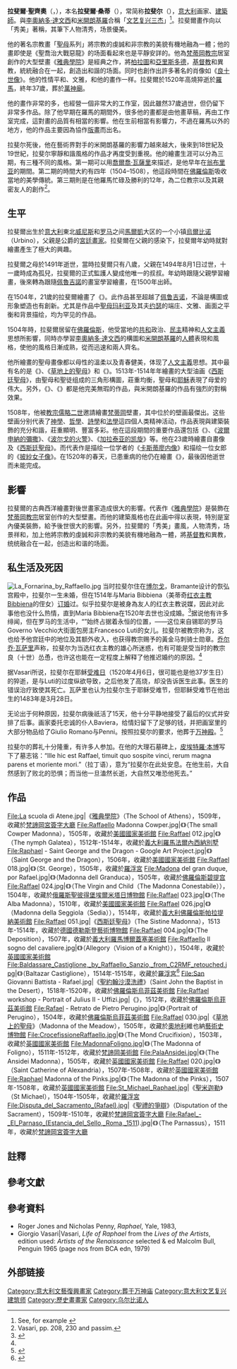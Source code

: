 {{refimprove|time=2013-06-03T23:06:20+00:00}}
{{Otheruses}}
{{NoteTA
|G1=Popes
}}
{{Infobox artist
|name          = 拉斐爾·聖齊奧
|image         = File:Raffaello Sanzio.jpg
|image_size    = 210px
|birth_date    = 1483年3月28日
|birth_name    = Raffaello Santi
|birth_place   = [[烏爾比諾公國|烏爾比諾公國]][[烏爾比諾|烏爾比諾]]
|death_date    = {{death date and age|1520|4|6|1483|3|28}}
|death_place   = {{flag|Papal States}}[[羅馬|羅馬]]
|nationality   = [[烏爾比諾公國|烏爾比諾公國]]
|field         = [[繪畫|繪畫]]
|notable_works = 《[[雅典學院_(畫作)|雅典學院]]》
}}
'''拉斐爾·聖齊奧'''（{{lang-it|Raffaello Sanzio da Urbino}}，{{bd|1483年|4月6日|1520年|4月6日<ref>Jones and Penny, {{pp.|1}} and 246.</ref>|Raphael}}），本名'''拉斐爾·桑蒂'''（{{lang|it|Raffaello Santi}}），常简称'''拉斐尔'''（{{lang-la|Raphael}}），[[意大利|意大利]]画家、[[建築師|建築師]]。與[[李奧納多·達文西|李奧納多·達文西]]和[[米開朗基羅|米開朗基羅]]合稱「[[文艺复兴三杰|文艺复兴三杰]]」<ref>See, for example {{cite book |first1=Hugh |last1=Honour |first2=John |last2=Fleming |title=A World History of Art |year=1982 |publisher=Macmillan Reference Books |location=London |isbn=9780333235836 |oclc=8828368 |page=357}}</ref>。拉斐爾畫作向以「秀美」著稱，其筆下人物清秀，场景優美。

他的著名宗教畫「[[聖母_(基督教)|聖母]]系列」將宗教的虔誠和非宗教的美貌有機地融為一體；他的畫即使是《聖喬治大戰惡龍》的场面看起來也是平靜安詳的。他為[[梵蒂岡|梵蒂岡]][[教宗|教宗]]居室創作的大型壁畫《[[雅典學院_(畫作)|雅典學院]]》是經典之作，將[[柏拉圖|柏拉圖]]和[[亞里斯多德|亞里斯多德]]，[[基督教|基督教]]和異教，統統融合在一起，創造出和諧的场面。同时也創作出許多著名的肖像如《[[良十世像|良十世像]]》。他的性情平和、文雅，和他的畫作一样。拉斐爾於1520年高燒猝逝於[[羅馬|羅馬]]，終年37歲，葬於[[萬神廟|萬神廟]]。

他的畫作非常的多，也經營一個非常大的工作室，因此雖然37歲過世，但仍留下非常多作品。除了他早期在羅馬的期間外，很多他的畫都是由他畫草稿，再由工作室完成，這對畫的品質有相當的影響。他在生前相當有影響力，不過在羅馬以外的地方，他的作品主要因為協作[[版畫|版畫]]而出名。

拉斐尔死後，他在藝術界對手的米開朗基羅的影響力越來越大，後來到18世紀及19世紀，拉斐尔寧靜和諧風格的作品才再度受到重視。他的繪畫生涯可以分為三期，有三種不同的風格。第一期可以用[[喬爾喬·瓦薩里|喬爾喬·瓦薩里]]來描述，是他早年在[[翁布里亚大区|翁布里亚]]的期間。第二期的時間大約有四年（1504–1508），他這段時間在[[佛羅倫斯|佛羅倫斯]]吸收當地的美學傳統。第三期則是在他羅馬忙碌及勝利的12年，為二位教宗以及其親密友人的創作<ref>Vasari, pp. 208, 230 and passim.</ref>。

==生平==
拉斐爾出生於[[意大利|意大利]]東北[[威尼斯|威尼斯]]和[[罗马|罗马]]之间[[馬爾凱|馬爾凱]]大区的一个小镇[[烏爾比诺|烏爾比诺]]（Urbino），父親是公爵的[[宮廷畫家|宮廷畫家]]。拉斐爾在父親的感染下，拉斐爾年幼時就對繪畫產生了極大的興趣。

拉斐爾之母於1491年逝世，當時拉斐爾只有八歲，父親在1494年8月1日过世，十一歲時成為孤兒，拉斐爾的正式監護人變成他唯一的叔叔。年幼時跟隨父親學習繪畫，後來轉為跟隨[[佩魯吉諾|佩魯吉諾]]的畫室學習繪畫，在1500年出師。

在1504年，21歲的拉斐爾繪畫了《{{le|聖母的婚禮|The Marriage of the Virgin (Raphael)}}》。此作品甚至超越了[[佩鲁吉诺|佩鲁吉诺]]，不論是構圖或形象塑造也有創新。尤其是作品中[[聖母玛利亚|聖母玛利亚]]及其夫[[約瑟_(新約聖經)|约瑟]]的端庄、文雅、画面之平衡和背景描绘，均为罕见的作品。

1504年時，拉斐爾居留在[[佛羅倫斯|佛羅倫斯]]，他受當地的[[共和|共和]]政治、[[民主|民主]]精神和[[人文主義|人文主義]]思想所影響，同時亦學習[[李奧納多·達文西|李奧納多·達文西]]的構圖和[[米開朗基羅|米開朗基羅]]的[[人體|人體]]表現和風格，使他的風格日漸成熟，從而迅速和兩人齊名。

他所繪畫的聖母畫像都以母性的溫柔以及青春健美，体现了[[人文主義|人文主義]]思想。其中最有名的是《{{le|安西帝聖母|Ansidei Madonna}}》、《[[草地上的聖母|草地上的聖母]]》和《{{le|佛利諾的聖母|Madonna of Foligno}}》。1513年-1514年年繪畫的大型油画《[[西斯廷聖母|西斯廷聖母]]》，由聖母和聖徒组成的三角形構圖，莊重均衡，聖母和[[耶穌|耶穌]]表現了母爱的伟大。另外，《{{le|椅上聖母子|Madonna della seggiola}}》、《{{le|阿爾巴聖母|Alba Madonna}}》都是他完美無瑕的作品，與米開朗基羅的作品有強烈的對稱效果。

1508年，他被[[教宗儒略二世|教宗儒略二世]]邀請繪畫[[梵蒂岡|梵蒂岡]]壁畫，其中位於{{le|簽字廳|Stanza della Segnatura}}的壁画最傑出。这些壁画分别代表了[[神學|神學]]、[[哲學|哲學]]、[[詩學|詩學]]和[[法學|法學]]這四個人类精神活动，作品表現與建築裝飾的充分和諧，莊重顯明、豐富多彩。他在這段期間的重要作品還包括《{{le|埃利奥多罗被逐出神殿|The Expulsion of Heliodorus from the Temple}}》、《[[波爾申納的彌撒|波爾申納的彌撒]]》、《[[波尔戈的火警|波尔戈的火警]]》、《[[加拉泰亚的凯旋|加拉泰亚的凯旋]]》等。他在23歲時繪畫自畫像及《[[西斯廷聖母|西斯廷聖母]]》。而代表作是描绘一位学者的《[[卡斯蒂廖内像|卡斯蒂廖内像]]》和描绘一位女郎的《[[披紗女子像|披紗女子像]]》。在1520年的春天，已患重病的他仍在繪畫《{{le|基督變容|Transfiguration (Raphael)}}》，最後因他逝世而未能完成。

==影響 ==
拉斐爾的古典西洋繪畫對後世畫家造成很大的影響。代表作《[[雅典學院_(畫作)|雅典學院]]》是裝飾在[[梵蒂岡|梵蒂岡]][[教宗|教宗]]居室创作的大型壁畫。而他的建築風格也在此画中得以表現，特別是室內優美裝飾，給予後世很大的影響。另外，拉斐爾的「秀美」畫風，人物清秀，场景祥和，加上他將宗教的虔誠和非宗教的美貌有機地融為一體，將[[基督教|基督教]]和異教，统统融合在一起，创造出和谐的场面。

==私生活及死因==
[[File:La_Fornarina_by_Raffaello.jpg|thumb]]
当时拉斐尔住在[[博尔戈|博尔戈]]，Bramante设计的恢弘宫殿中，拉斐尔一生未婚，但在1514年与Maria Bibbiena（美蒂奇[[红衣主教|红衣主教]]Bibbiena的侄女）[[订婚|订婚]]过。似乎拉斐尔是被身為友人的红衣主教说媒，因此对此事他也没什么热情，直到Maria Bibbiena在1520年去世也没成婚。<ref name="Vasari:230-231">{{Cite book |last=Shearman |first=John |title=''Raphael in Early Modern Sources 1483-1602'' |year=2003 |isbn=978-0-300-09918-8 |publisher=Yale University Press |pages=230-231 }}</ref>据说他有许多绯闻，但在罗马的生活中，“{{le|La Fornarina}}”始终占据着永恒的位置，{{le|Margarita Luti}}——这位来自锡耶的罗马Governo Vecchio大街面包房主Francesco Luti的女儿。{{NoteTag|艺术史学家与医生对画像中右手放在左胸的姿势持有不同看法，有人认为此细节揭示了乳腺癌，而也有人认为这的“爱的经典姿势”。<ref>《[[柳葉刀_(雜誌)|柳叶刀]]》杂志2002年12月21日/2002年12月28日文《乳腺癌患者的画像与拉斐尔的画作La Fornarina》</ref>}}拉斐尔被教宗称为{{le|贴身男仆|Valet de chambre}}，这也给予他宫廷中的地位及其额外收入，也获得教宗赐予的黃金马刺骑士勋章。[[乔尔乔·瓦萨里|乔尔乔·瓦萨里]]声称，拉斐尔为当选红衣主教的雄心所迷惑，也有可能是受当时的教宗良（十世）怂恿，也许这也能在一定程度上解释了他推迟婚约的原因。<ref name="Vasari:230-231"/>

据Vasari所说，拉斐尔在耶稣[[受难日|受难日]]（1520年4月6日，很可能也是他37岁生日）的猝逝，是与Luti的过度纵欲导致，之后他发了高烧，却没告诉医生此事。医生的错误治疗致使其死亡。{{NoteTag|其他历史学家也有不同看法，Bernardino Ramazzini (1700)在他的《De morbis artificum》中指出，画家死亡原因可能是由于“长久坐着工作，及其忧郁症”，与使用“含水银与铅”的材料。Bufarale (1915)认为“诊断为肺炎或伤寒”，而Portigliotti认为是“肺病”。 Joannides认为“拉斐尔死于工作过度繁重”。也有人对拉斐尔的死亡时间表示不同看法Michiel十分肯定画家死于34岁，而Pandolfo Pico与Girolamo Lippomano认为拉斐尔死于33岁。<ref name=Shearman:573>{{Cite book |author=[[乔尔乔·瓦萨里|乔尔乔·瓦萨里]] |title=''Life of Raphael'' |pages=573 }}。</ref>}}瓦萨里也认为拉斐尔生于耶稣受难节，但耶稣受难节在他出生的1483年是3月28日。{{NoteTag|尽管Michiel认为画家在生日时去世，艺术史学家John Shearman在演讲中表明这是一个明显的错误：“死亡的确切时间可以从日落时分计算出来。”。经过计算，出生日与死亡日的巧合（与其说是某月某日的不同，倒不如说是圣周的周五和周六，和每年变化的节日。）是为了强调拉斐尔也是生于耶稣受难节，就比如1483年的3月28日。但Michiel笔记中有个模棱两可的地方值得关注，并不是经常被注意到：Venerdi Santo venendo il Sabato, giorno della sua Nativita，可能意味着拉斐尔生于星期六，如果是那样，他的生日就是1483年的4月7日。<ref name=Shearman:573/>。}}

无论出于何种原因，拉斐尔病後祇活了15天，他十分平静地接受了最后的仪式并安排了后事。画家委托忠诚的仆人Baviera，给情妇留下了足够的钱，并把画室里的大部分物品给了Giulio Romano与Penni。按照拉斐尔的要求，他葬于[[万神殿|万神殿]]。<ref>{{Cite book |last=Shearman |first=John |title=''Raphael in Early Modern Sources 1483-1602'' |year=2003 |isbn=978-0-300-09918-8 |publisher=Yale University Press |pages=231 }}</ref>

拉斐尔的葬礼十分隆重，有许多人参加。在他的大理石墓碑上，[[皮埃特羅·本博|皮埃特羅·本博]]写下了墓志铭：“Ille hic est Raffael, timuit quo sospite vinci, rerum magna parens et moriente mori.”（拉丁语），意为“拉斐尔在此处安息。在他生前，大自然感到了败北的恐惧；而当他一旦溘然长逝，大自然又唯恐他死去。”

==作品==
<gallery>
File:La scuola di Atene.jpg|《[[雅典學院_(畫作)|雅典學院]]》（The School of Athens），1509年，收藏於[[拉斐尔房间|梵諦岡宮簽字大廳]]
File:Raffaello Madonna Cowper.jpg|《{{le|聖母子|Small Cowper Madonna}}》（The small Cowper Madonna），1505年，收藏於[[美國國家藝廊|美國國家美術館]]
File:Raffael 012.jpg|《{{le|嘉拉提亞的凱旋|Galatea (Raphael)}}》（The nymph Galatea），1512年-1514年，收藏於[[義大利|義大利]][[羅馬|羅馬]][[法爾內西納別墅|法爾內西納別墅]]
File:Raphael - Saint George and the Dragon - Google Art Project.jpg|《{{le|聖喬治大戰惡龍|Saint George and the Dragon (Raphael)}}》（Saint George and the Dragon），1506年，收藏於[[美國國家藝廊|美國國家美術館]]
File:Raffael 018.jpg|《{{le|聖喬治|St. George (Raphael, Louvre)}}》（St. George），1505年，收藏於[[羅浮宮|羅浮宮]]
File:Madona del gran duque, por Rafael.jpg|《{{le|聖母與聖子|Madonna del Granduca}}》（Madonna dell Granduca），1505年，收藏於[[佛羅倫斯|佛羅倫斯]][[碧提宫|碧提宫]]
File:Raffael 024.jpg|《{{le|康那斯聖母|Conestabile Madonna}}》（The Virgin and Child（The Madonna Conestabile）），1504年，收藏於[[俄羅斯|俄羅斯]][[聖彼得堡|聖彼得堡]][[埃爾米塔日博物館|埃爾米塔日博物館]]
File:Raffael 023.jpg|《{{le|阿爾巴聖母|Alba Madonna}}》（The Alba Madonna），1510年，收藏於[[美國國家藝廊|美國國家美術館]]
File:Raffael 026.jpg|《{{le|椅上聖母子|Madonna della seggiola}}》（Madonna della Seggiola（Sedia）），1514年，收藏於[[義大利|義大利]][[佛羅倫斯|佛羅倫斯]][[帕拉提納美術館|帕拉提納美術館]]
File:Raffael 051.jpg|《[[西斯廷聖母|西斯廷聖母]]》（The Sistine Madonna），1513年-1514年，收藏於[[德國|德國]][[德勒斯登藝術博物館|德勒斯登藝術博物館]]
File:Raffael 004.jpg|《{{le|基督被解下十字架|The Deposition (Raphael)}}》（The Deposition），1507年，收藏於[[義大利|義大利]][[羅馬|羅馬]][[博爾蓋塞美術館|博爾蓋塞美術館]]
File:Raffaello Il sogno del cavaliere.jpg|《{{le|寓言 (拉斐爾)|Vision of a Knight (Raphael)|寓言}}》（Allegory（Vision of a Knight）），1504年，收藏於[[英國國家美術館|英國國家美術館]]
File:Baldassare_Castiglione,_by_Raffaello_Sanzio,_from_C2RMF_retouched.jpg|《{{le|紳士畫像|Portrait of Balthasar Castiglione (Raphael)}}》（Baltazar Castiglione），1514年-1515年，收藏於[[羅浮宮|羅浮宮]]<ref>{{cite book |author=德尼·克伊朗 |title=《羅浮宮參觀指南》 |publisher=黎絲藝術出版社 |year=1997 |isbn=2854950992 }}</ref>
File:San Giovanni Battista - Rafael.jpg|《[[聖約翰沙漠洗禮|聖約翰沙漠洗禮]]》（Saint John the Baptist in the Desert），1518年-1520年，收藏於[[佛羅倫斯|佛羅倫斯]][[烏菲茲美術館|烏菲茲美術館]]
File:Raffael workshop - Portrait of Julius II - Uffizi.jpg|《{{link-en|教宗儒略二世像|Portrait of Pope Julius II}}》，1512年，收藏於[[佛羅倫斯|佛羅倫斯]][[烏菲茲美術館|烏菲茲美術館]]
File:Rafael - Retrato de Pietro Perugino.jpg|《{{le|佩魯吉諾畫像|Portrait of Perugino (Raphael)}}》（Portrait of Perugino），1504年，收藏於[[佛羅倫斯|佛羅倫斯]][[烏菲茲美術館|烏菲茲美術館]]
File:Raffael 030.jpg|《[[草地上的聖母|草地上的聖母]]》（Madonna of the Meadow），1505年，收藏於[[奧地利|奧地利]]維也納[[藝術史博物館|藝術史博物館]]
File:CrocefissioneRaffaello.jpg|《{{le|被釘在十字架的基督|Mond Crucifixion}}》（The Mond Crucifixion），1503年，收藏於[[英國國家美術館|英國國家美術館]]
File:MadonnaFoligno.jpg|《{{le|佛利諾的聖母|Madonna of Foligno (Raphael)}}》（The Madonna of Foligno），1511年-1512年，收藏於[[梵諦岡美術館|梵諦岡美術館]]
File:PalaAnsidei.jpg|《{{le|安西帝聖母|Ansidei Madonna}}》（The Ansidei Madonna），1505年，收藏於[[英國國家美術館|英國國家美術館]]
File:Raffael 020.jpg|《{{le|亞歷山大的聖凱瑟琳|Saint Catherine of Alexandria (Raphael)}}》（Saint Catherine of Alexandria），1507年-1508年，收藏於[[英國國家美術館|英國國家美術館]]
File:Raphael Madonna of the Pinks.jpg|《{{le|粉紅色的聖母|Madonna of the Pinks}}》（The Madonna of the Pinks），1507年-1508年，收藏於[[英國國家美術館|英國國家美術館]]
File:St_Michael_Raphael.jpg|《[[聖米迦勒|聖米迦勒]]》（St Michael），1504年-1505年，收藏於[[羅浮宮|羅浮宮]]
File:Disputa_del_Sacramento_(Rafael).jpg|《[[聖禮的爭辯|聖禮的爭辯]]》（Disputation of the Sacrament），1509年-1510年，收藏於[[拉斐尔房间|梵諦岡宮簽字大廳]]
File:Rafael_-_El_Parnaso_(Estancia_del_Sello,_Roma,_1511).jpg|《{{le|帕納蘇斯山|The Parnassus}}》（The Parnassus），1511年，收藏於[[拉斐尔房间|梵諦岡宮簽字大廳]]
</gallery>

==註釋==
{{NoteFoot}}

==參考文獻==
{{reflist|2}}
==參考資料==
* Roger Jones and Nicholas Penny, ''Raphael'', Yale, 1983, {{ISBN|0-300-03061-4}}
* Giorgio Vasari|Vasari, ''Life of Raphael'' from the ''Lives of the Artists'', edition used: ''Artists of the Renaissance'' selected & ed Malcolm Bull, Penguin 1965 (page nos from BCA edn, 1979)

==外部链接==
{{Commons category|Raffaello Sanzio}}

{{拉斐尔}}
{{文藝復興底部模板}}
{{西斯廷禮拜堂裝飾}}

{{Authority control}}
{{DEFAULTSORT:Raphael}}
[[Category:意大利文藝復興畫家|Category:意大利文藝復興畫家]]
[[Category:葬于万神庙|Category:葬于万神庙]]
[[Category:意大利文艺复兴建筑师|Category:意大利文艺复兴建筑师]]
[[Category:歷史畫畫家|Category:歷史畫畫家]]
[[Category:乌尔比诺人|Category:乌尔比诺人]]